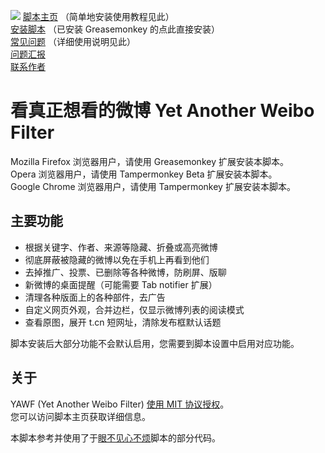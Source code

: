 <img src="https://tiansh.github.io/yawf/img/yawf.png" />
[https://tiansh.github.io/yawf/ 脚本主页] （简单地安装使用教程见此） <br />
[https://tiansh.github.io/yawf/Yet_Another_Weibo_Filter.user.js 安装脚本]  （已安装 Greasemonkey 的点此直接安装）<br />
[https://github.com/tiansh/yawf/wiki/%E5%B8%B8%E8%A7%81%E9%97%AE%E9%A2%98 常见问题]  （详细使用说明见此）<br />
[https://github.com/tiansh/yawf/issues 问题汇报] <br />
[http://weibo.com/tsh90 联系作者] <br />

= 看真正想看的微博 Yet Another Weibo Filter =

Mozilla Firefox 浏览器用户，请使用 Greasemonkey 扩展安装本脚本。<br />
Opera 浏览器用户，请使用 Tampermonkey Beta 扩展安装本脚本。<br />
Google Chrome 浏览器用户，请使用 Tampermonkey 扩展安装本脚本。

== 主要功能 ==

* 根据关键字、作者、来源等隐藏、折叠或高亮微博
* 彻底屏蔽被隐藏的微博以免在手机上再看到他们
* 去掉推广、投票、已删除等各种微博，防刷屏、版聊
* 新微博的桌面提醒（可能需要 Tab notifier 扩展）
* 清理各种版面上的各种部件，去广告
* 自定义网页外观，合并边栏，仅显示微博列表的阅读模式
* 查看原图，展开 t.cn 短网址，清除发布框默认话题
脚本安装后大部分功能不会默认启用，您需要到脚本设置中启用对应功能。

== 关于 ==

YAWF (Yet Another Weibo Filter) [https://github.com/tiansh/yawf/blob/master/LICENSE.wikimedia 使用 MIT 协议授权]。<br />
您可以访问脚本主页获取详细信息。

本脚本参考并使用了于[https://code.google.com/p/weibo-content-filter/ 眼不见心不烦]脚本的部分代码。


